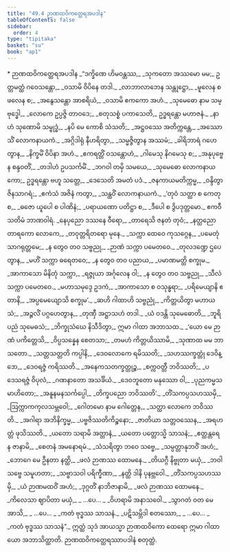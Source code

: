 ```yaml
---
title: "49.4 ဉာဏထဝိကတ္ထေရအပဒါန"
tableOfContents: false
sidebar:
  order: 4
type: "tipitaka"
basket: "su"
book: "ap1"
---
```



<DynamicBreadcrumb />

<Paragraph type="center" book="ap1">
* ဉာဏထဝိကတ္ထေရအပဒါန
</Paragraph>

<Division number="46" book="ap1" e="ch" v="20" p="433">

<Paragraph number="6236" type="verses" book="ap1">
_“ဒက္ခိဏေ ဟိမဝန္တဿ,_  
_သုကတော အဿမော မမ;_  
ဥတ္တမတ္ထံ ဂဝေသန္တော,_  
_ဝသာမိ ဝိပိနေ တဒါ._  

</Paragraph>

</Division>
<Division number="47" book="ap1" e="ch" v="20" p="433">

<Paragraph number="6237" type="verses" book="ap1">
_လာဘာလာဘေန သန္တုဋ္ဌော,_  
_မူလေန စ ဖလေန စ;_  
_အနွေသန္တော အာစရိယံ,_  
_ဝသာမိ ဧကကော အဟံ._  

</Paragraph>

</Division>
<Division number="48" book="ap1" e="ch" v="20" p="433">

<Paragraph number="6238" type="verses" book="ap1">
_သုမေဓော နာမ သမ္ဗုဒ္ဓေါ,_  
_လောကေ ဥပ္ပဇ္ဇိ တာဝဒေ;_  
_စတုသစ္စံ ပကာသေတိ,_  
ဥဒ္ဓရန္တော မဟာဇနံ._  

</Paragraph>

</Division>
<Division number="49" book="ap1" e="ch" v="20" p="433">

<Paragraph number="6239" type="verses" book="ap1">
_နာဟံ သုဏောမိ သမ္ဗုဒ္ဓံ,_  
_နပိ မေ ကောစိ သံသတိ;_  
_အဋ္ဌဝဿေ အတိက္ကန္တေ,_  
_အဿောသိံ လောကနာယကံ._  

</Paragraph>

</Division>
<Division number="50" book="ap1" e="ch" v="20" p="433">

<Paragraph number="6240" type="verses" book="ap1">
_အဂ္ဂိဒါရုံ နီဟရိတွာ,_  
_သမ္မဇ္ဇိတွာန အဿမံ;_  
_ခါရိဘာရံ ဂဟေတွာန,_  
_နိက္ခမိံ ဝိပိနာ အဟံ._  

</Paragraph>

</Division>
<Division number="51" book="ap1" e="ch" v="20" p="433">

<Paragraph number="6241" type="verses" book="ap1">
_ဧကရတ္တိံ ဝသန္တောဟံ,_  
_ဂါမေသု နိဂမေသု စ;_  
_အနုပုဗ္ဗေန စန္ဒဝတိံ,_  
_တဒါဟံ ဥပသင်္ကမိံ._  

</Paragraph>

</Division>
<Division number="52" book="ap1" e="ch" v="20" p="433">

<Paragraph number="6242" type="verses" book="ap1">
_ဘဂဝါ တမှိ သမယေ,_  
_သုမေဓော လောကနာယကော;_  
ဥဒ္ဓရန္တော ဗဟူ သတ္တေ,_  
_ဒေသေတိ အမတံ ပဒံ._  

</Paragraph>

</Division>
<Division number="53" book="ap1" e="ch" v="20" p="433">

<Paragraph number="6243" type="verses" book="ap1">
_ဇနကာယမတိက္ကမ္မ,_  
_ဝန္ဒိတွာ ဇိနသာဂရံ;_  
_ဧကံသံ အဇိနံ ကတွာ,_  
_သန္ထဝိံ လောကနာယကံ._  

</Paragraph>

</Division>
<Division number="54" book="ap1" e="ch" v="20" p="433">

<Paragraph number="6244" type="verses" book="ap1">
_‘တုဝံ သတ္ထာ စ ကေတု စ,_  
_ဓဇော ယူပေါ စ ပါဏိနံ;_  
_ပရာယဏော ပတိဋ္ဌာ စ,_  
_ဒီပေါ စ ဒွိပဒုတ္တမော._  


</Paragraph>
</Division>

<Paragraph number="6245" type="center" book="ap1">
ဧကဝီသတိမံ ဘာဏဝါရံ.


</Paragraph>

<Division number="55" book="ap1" e="ch" v="20" p="433">

<Paragraph number="6246" type="verses" book="ap1">
_နေပုညော ဒဿနေ ဝီရော,_  
_တာရေသိ ဇနတံ တုဝံ;_  
_နတ္ထညော တာရကော လောကေ,_  
_တဝုတ္တရိတရော မုနေ._  

</Paragraph>

</Division>
<Division number="56" book="ap1" e="ch" v="20" p="433">

<Paragraph number="6247" type="verses" book="ap1">
_သက္ကာ ထေဝေ ကုသဂ္ဂေန,_  
_ပမေတုံ သာဂရုတ္တမေ;_  
_န တွေဝ တဝ သဗ္ဗညု,_  
_ဉာဏံ သက္ကာ ပမေတဝေ._  

</Paragraph>

</Division>
<Division number="57" book="ap1" e="ch" v="20" p="433">

<Paragraph number="6248" type="verses" book="ap1">
_တုလဒဏ္ဍေ ဌပေတွာန,_  
_မဟိံ သက္ကာ ဓရေတဝေ;_  
_န တွေဝ တဝ ပညာယ,_  
_ပမာဏမတ္ထိ စက္ခုမ._  

</Paragraph>

</Division>
<Division number="58" book="ap1" e="ch" v="20" p="433">

<Paragraph number="6249" type="verses" book="ap1">
_အာကာသော မိနိတုံ သက္ကာ,_  
_ရဇ္ဇုယာ အင်္ဂုလေန ဝါ;_  
_န တွေဝ တဝ သဗ္ဗညု,_  
_သီလံ သက္ကာ ပမေတဝေ._  

</Paragraph>

</Division>
<Division number="59" book="ap1" e="ch" v="20" p="434">

<Paragraph number="6250" type="verses" book="ap1">
_မဟာသမုဒ္ဒေ ဥဒကံ,_  
_အာကာသော စ ဝသုန္ဓရာ;_  
_ပရိမေယျာနိ ဧတာနိ,_  
_အပ္ပမေယျောသိ စက္ခုမ’._  

</Paragraph>

</Division>
<Division number="60" book="ap1" e="ch" v="20" p="434">

<Paragraph number="6251" type="verses" book="ap1">
_ဆဟိ ဂါထာဟိ သဗ္ဗညုံ,_  
_ကိတ္တယိတွာ မဟာယသံ;_  
_အဉ္ဇလိံ ပဂ္ဂဟေတွာန,_  
_တုဏှီ အဋ္ဌာသဟံ တဒါ._  

</Paragraph>

</Division>
<Division number="61" book="ap1" e="ch" v="20" p="434">

<Paragraph number="6252" type="verses" book="ap1">
_ယံ ဝဒန္တိ သုမေဓောတိ,_  
_ဘူရိပညံ သုမေဓသံ;_  
_ဘိက္ခုသံဃေ နိသီဒိတွာ,_  
ဣမာ ဂါထာ အဘာသထ._  

</Paragraph>

</Division>
<Division number="62" book="ap1" e="ch" v="20" p="434">

<Paragraph number="6253" type="verses" book="ap1">
_‘ယော မေ ဉာဏံ ပကိတ္တေသိ,_  
_ဝိပ္ပသန္နေန စေတသာ;_  
_တမဟံ ကိတ္တယိဿာမိ,_  
_သုဏာထ မမ ဘာသတော._  

</Paragraph>

</Division>
<Division number="63" book="ap1" e="ch" v="20" p="434">

<Paragraph number="6254" type="verses" book="ap1">
_သတ္တသတ္တတိ ကပ္ပါနိ,_  
_ဒေဝလောကေ ရမိဿတိ;_  
_သဟဿက္ခတ္တုံ ဒေဝိန္ဒော,_  
_ဒေဝရဇ္ဇံ ကရိဿတိ._  

</Paragraph>

</Division>
<Division number="64" book="ap1" e="ch" v="20" p="434">

<Paragraph number="6255" type="verses" book="ap1">
_အနေကသတက္ခတ္တုဉ္စ,_  
_စက္ကဝတ္တီ ဘဝိဿတိ;_  
_ပဒေသရဇ္ဇံ ဝိပုလံ,_  
_ဂဏနာတော အသင်္ခိယံ._  

</Paragraph>

</Division>
<Division number="65" book="ap1" e="ch" v="20" p="434">

<Paragraph number="6256" type="verses" book="ap1">
_ဒေဝဘူတော မနုဿော ဝါ,_  
_ပုညကမ္မသမာဟိတော;_  
_အနူနမနသင်္ကပ္ပေါ,_  
_တိက္ခပညော ဘဝိဿတိ’._  

</Paragraph>

</Division>
<Division number="66" book="ap1" e="ch" v="20" p="434">

<Paragraph number="6257" type="verses" book="ap1">
_တိံသကပ္ပသဟဿမှိ,_  
_ဩက္ကာကကုလသမ္ဘဝေါ;_  
_ဂေါတမော နာမ ဂေါတ္တေန,_  
_သတ္ထာ လောကေ ဘဝိဿတိ._  

</Paragraph>

</Division>
<Division number="67" book="ap1" e="ch" v="20" p="434">

<Paragraph number="6258" type="verses" book="ap1">
_အဂါရာ အဘိနိက္ခမ္မ,_  
_ပဗ္ဗဇိဿတိကိဉ္စနော;_  
_ဇာတိယာ သတ္တဝဿေန,_  
_အရဟတ္တံ ဖုသိဿတိ._  

</Paragraph>

</Division>
<Division number="68" book="ap1" e="ch" v="20" p="434">

<Paragraph number="6259" type="verses" book="ap1">
_ယတော သရာမိ အတ္တာနံ,_  
_ယတော ပတ္တောသ္မိ သာသနံ;_  
_ဧတ္ထန္တရေ န ဇာနာမိ,_  
_စေတနံ အမနောရမံ._  

</Paragraph>

</Division>
<Division number="69" book="ap1" e="ch" v="20" p="434">

<Paragraph number="6260" type="verses" book="ap1">
_သံသရိတွာ ဘဝေ သဗ္ဗေ,_  
_သမ္ပတ္တာနုဘဝိံ အဟံ;_  
_ဘောဂေ မေ ဦနတာ နတ္ထိ,_  
_ဖလံ ဉာဏဿ ထောမနေ._  

</Paragraph>

</Division>
<Division number="70" book="ap1" e="ch" v="20" p="434">

<Paragraph number="6261" type="verses" book="ap1">
_တိယဂ္ဂီ နိဗ္ဗုတာ မယှံ,_  
_ဘဝါ သဗ္ဗေ သမူဟတာ;_  
_သဗ္ဗာသဝါ ပရိက္ခီဏာ,_  
_နတ္ထိ ဒါနိ ပုနဗ္ဘဝေါ._  

</Paragraph>

</Division>
<Division number="71" book="ap1" e="ch" v="20" p="434">

<Paragraph number="6262" type="verses" book="ap1">
_တိံသကပ္ပသဟဿမှိ,_  
_ယံ ဉာဏမထဝိံ အဟံ;_  
_ဒုဂ္ဂတိံ နာဘိဇာနာမိ,_  
_ဖလံ ဉာဏဿ ထောမနေ._  

</Paragraph>

</Division>
<Division number="72" book="ap1" e="ch" v="20" p="435">

<Paragraph number="6263" type="verses" book="ap1">
_ကိလေသာ ဈာပိတာ မယှံ,_  
_ …ပေ… _  
_ဝိဟရာမိ အနာသဝေါ._  

</Paragraph>

</Division>
<Division number="73" book="ap1" e="ch" v="20" p="435">

<Paragraph number="6264" type="verses" book="ap1">
_သွာဂတံ ဝတ မေ အာသိ,_  
_ …ပေ… _  
_ကတံ ဗုဒ္ဓဿ သာသနံ._  

</Paragraph>

</Division>
<Division number="74" book="ap1" e="ch" v="20" p="435">

<Paragraph number="6265" type="verses" book="ap1">
_ပဋိသမ္ဘိဒါ စတဿော,_  
_ …ပေ… _  
_ကတံ ဗုဒ္ဓဿ သာသနံ”._  

</Paragraph>

<Paragraph number="6266" book="ap1">
ဣတ္ထံ သုဒံ အာယသ္မာ ဉာဏထဝိကော ထေရော ဣမာ ဂါထာယော အဘာသိတ္ထာတိ.

</Paragraph>
</Division>

<Paragraph number="6267" type="center" book="ap1">
ဉာဏထဝိကတ္ထေရဿာပဒါနံ စတုတ္ထံ.
</Paragraph>